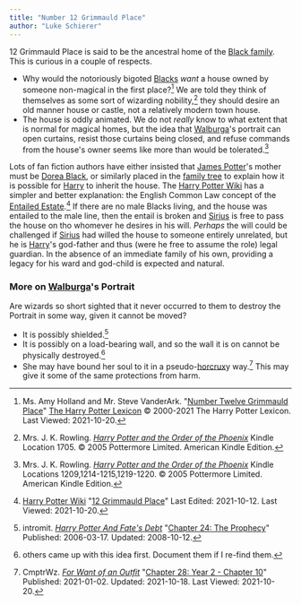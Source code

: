 ```yaml
---
title: "Number 12 Grimmauld Place"
author: "Luke Schierer"
---
```


12 Grimmauld Place is said to be the ancestral home of the [Black
family][Black].  This is curious in a couple of respects.  

* Why would the notoriously bigoted [Blacks][Black] *want* a house owned by
  someone non-magical in the first place?[^211020-1] We are told they think of
  themselves as some sort of wizarding nobility,[^211020-2] they should desire
  an old manner house or castle, not a relatively modern town house. 
* The house is oddly animated.  We do not *really* know to what extent that is
  normal for magical homes, but the idea that [Walburga][]'s portrait can open
  curtains, resist those curtains being closed, and refuse commands from the
  house's owner seems like more than would be tolerated.[^211020-3]

Lots of fan fiction authors have either insisted that [James Potter][James]'s
mother must be [Dorea Black][Dorea], or similarly placed in the [family
tree][Black] to explain how it is possible for [Harry][] to inherit the house.
The [Harry Potter Wiki] has a simpler and better explanation: the English
Common Law concept of the [Entailed Estate][wEE1].[^211020-4]  If there are no
male Blacks living, and the house was entailed to the male line, then the
entail is broken and [Sirius][] is free to pass the house on tho whomever he
desires in his will.  *Perhaps* the will could be challenged if [Sirius][] had
willed the house to someone entirely unrelated, but he is [Harry][]'s
god-father and thus (were he free to assume the role) legal guardian.  In the
absence of an immediate family of his own, providing a legacy for his ward and
god-child is expected and natural. 

[wEE1]: http://en.wikipedia.org/wiki/Fee_tail

[Black]: <../people/black>

[Sirius]: <../people/black/sirius_iii>

[James]: <../people/potter/james>

[Walburga]: <../people/black/walburga>

[Harry]: <../people/potter/harry_james>

[Dorea]: <../people/black/dorea>

[Harry Potter Wiki]: https://harrypotter.fandom.com/wiki

[^211020-4]: [Harry Potter Wiki](https://harrypotter.fandom.com/wiki)
    "[12 Grimmauld Place](https://harrypotter.fandom.com/wiki/12_Grimmauld_Place)"
    Last Edited: 2021-10-12. Last Viewed: 2021-10-20. 

[^211020-3]: Mrs. J. K. Rowling.
    _[Harry Potter and the Order of the Phoenix](https://www.goodreads.com/book/show/2.Harry_Potter_and_the_Order_of_the_Phoenix)_
    Kindle Locations 1209,1214-1215,1219-1220. © 2005 Pottermore Limited. American Kindle Edition. 

[^211020-2]: Mrs. J. K. Rowling.
    _[Harry Potter and the Order of the Phoenix](https://www.goodreads.com/book/show/2.Harry_Potter_and_the_Order_of_the_Phoenix)_
    Kindle Location 1705. © 2005 Pottermore Limited. American Kindle Edition. 

[^211020-1]: Ms. Amy Holland and Mr. Steve VanderArk.
    "[Number Twelve Grimmauld
    Place](https://www.hp-lexicon.org/place/great-britain-united-kingdom/england/london/grimmauld-place/number-twelve-grimmauld-place/)"
    [The Harry Potter Lexicon](https://www.hp-lexicon.org) © 2000-2021 The Harry
    Potter Lexicon. Last Viewed: 2021-10-20. 

### More on [Walburga]'s Portrait

Are wizards so short sighted that it never occurred to them to destroy the
Portrait in some way, given it cannot be moved?

* It is possibly shielded.[^211020-5]
* It is possibly on a load-bearing wall, and so the wall it is on cannot be
  physically destroyed.[^211020-6]
* She may have bound her soul to it in a pseudo-[horcrux]y
  way.[^211020-7] This may give it some of the same protections from harm.

[^211020-7]: CmptrWz.
    _[For Want of an Outfit](https://archiveofourown.org/works/28507302)_
    "[Chapter 28: Year 2 - Chapter 10](https://archiveofourown.org/works/28507302/chapters/78741424)"
    Published: 2021-01-02. Updated: 2021-10-18. Last Viewed: 2021-10-20.

[horcrux]: <../magic/dark/horcruxes>

[^211020-6]: others came up with this idea first. Document them if I re-find
    them.

[^211020-5]: intromit.
    _[Harry Potter And Fate's
    Debt](https://www.siye.co.uk/siye/viewstory.php?sid=11253)_
    "[Chapter 24: The Prophecy](https://www.siye.co.uk/siye/viewstory.php?sid=11253&chapter=24)"
    Published: 2006-03-17. Updated: 2008-10-12.

